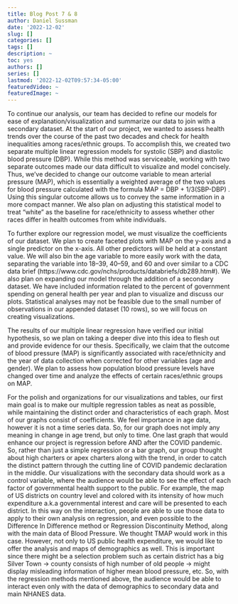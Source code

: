 ```yaml
---
title: Blog Post 7 & 8
author: Daniel Sussman
date: '2022-12-02'
slug: []
categories: []
tags: []
description: ~
toc: yes
authors: []
series: []
lastmod: '2022-12-02T09:57:34-05:00'
featuredVideo: ~
featuredImage: ~
---
```


To continue our analysis, our team has decided to refine our models for ease of explanation/visualization and summarize our data to join with a secondary dataset. At the start of our project, we wanted to assess health trends over the course of the past two decades and check for health inequalities among races/ethnic groups. To accomplish this, we created two separate multiple linear regression models for systolic (SBP) and diastolic blood pressure (DBP). While this method was serviceable, working with two separate outcomes made our data difficult to visualize and model concisely. Thus, we’ve decided to change our outcome variable to mean arterial pressure (MAP), which is essentially a weighted average of the two values for blood pressure calculated with the formula MAP = DBP + 1/3(SBP-DBP) . Using this singular outcome allows us to convey the same information in a more compact manner. We also plan on adjusting this statistical model to treat “white” as the baseline for race/ethnicity to assess whether other races differ in health outcomes from white individuals.\n

To further explore our regression model, we must visualize the coefficients of our dataset. We plan to create faceted plots with MAP on the y-axis and a single predictor on the x-axis. All other predictors will be held at a constant value. We will also bin the age variable to more easily work with the data, separating the variable into 18–39, 40–59, and 60 and over similar to a CDC data brief (https://www.cdc.gov/nchs/products/databriefs/db289.htm#). We also plan on expanding our model through the addition of a secondary dataset. We have included information related to the percent of government spending on general health per year and plan to visualize and discuss our plots. Statistical analyses may not be feasible due to the small number of observations in our appended dataset (10 rows), so we will focus on creating visualizations. \n

The results of our multiple linear regression have verified our initial hypothesis, so we plan on taking a deeper dive into this idea to flesh out and provide evidence for our thesis. Specifically, we claim that the outcome of blood pressure (MAP) is significantly associated with race/ethnicity and the year of data collection when corrected for other variables (age and gender). We plan to assess how population blood pressure levels have changed over time and analyze the effects of certain races/ethnic groups on MAP. \n

For the polish and organizations for our visualizations and tables, our first main goal is to make our multiple regression tables as neat as possible, while maintaining the distinct order and characteristics of each graph. Most of our graphs consist of coefficients. \n
We feel importance in age data, however it is not a time series data. So, for our graph does not imply any meaning in change in age trend, but only to time. \n
One last graph that would enhance our project is regression before AND after the COVID pandemic. So, rather than just a simple regression or a bar graph, our group thought about high charters or apex charters along with the trend, in order to catch the distinct pattern through the cutting line of COVID pandemic declaration in the middle. \n
Our visualizations with the secondary data should work as a control variable, where the audience would be able to see the effect of each factor of governmental health support to the public. For example, the map of US districts on country level and colored with its intensity of how much expenditure a.k.a governmental interest and care will be presented to each district. In this way on the interaction, people are able to use those data to apply to their own analysis on regression, and even possible to the Difference In Difference method or Regression Discontinuity Method, along with the main data of Blood Pressure. We thought TMAP would work in this case. However, not only to US public health expenditure, we would like to offer the analysis and maps of demographics as well. This is important since there might be a selection problem such as certain district has a big Silver Town -> county consists of high number of old people -> might display misleading information of higher mean blood pressure, etc. So, with the regression methods mentioned above, the audience would be able to interact even only with the data of demographics to secondary data and main NHANES data. \n  

